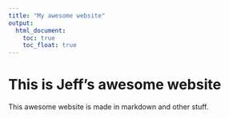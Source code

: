 ```yaml
---
title: "My awesome website"
output: 
  html_document:
    toc: true
    toc_float: true
---
```


# This is Jeff's awesome website
This awesome website is made in markdown and other stuff. 




